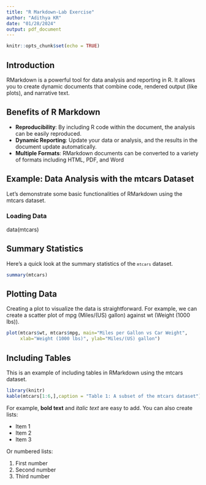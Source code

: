 ```yaml
---
title: "R Markdown-Lab Exercise"
author: "Adithya KR"
date: "01/28/2024"
output: pdf_document
---
```


```r
knitr::opts_chunk$set(echo = TRUE)
```

## Introduction

RMarkdown is a powerful tool for data analysis and reporting in R. It allows you to create dynamic documents
that combine code, rendered output (like plots), and narrative text.

## Benefits of R Markdown
* __Reproducibility__: By including R code within the document, the analysis can be easily reproduced.
* __Dynamic Reporting__: Update your data or analysis, and the results in the document update automatically.
* __Multiple Formats__: RMarkdown documents can be converted to a variety of formats including HTML,
PDF, and Word

## Example: Data Analysis with the mtcars Dataset
Let’s demonstrate some basic functionalities of RMarkdown using the mtcars dataset.


### Loading Data
data(mtcars)

## Summary Statistics
Here’s a quick look at the summary statistics of the <span style="font-size: 12px;">`mtcars`</span> dataset.
```r
summary(mtcars)
```

## Plotting Data
Creating a plot to visualize the data is straightforward. For example, we can create a scatter plot of mpg
(Miles/(US) gallon) against wt (Weight (1000 lbs)).  


```r
plot(mtcars$wt, mtcars$mpg, main="Miles per Gallon vs Car Weight",
     xlab="Weight (1000 lbs)", ylab="Miles/(US) gallon")
```
\pagebreak

## Including Tables
This is an example of including tables in RMarkdown using the mtcars dataset.

```r
library(knitr)
kable(mtcars[1:6,],caption = "Table 1: A subset of the mtcars dataset")
```

For example, __bold text__ and _italic text_ are easy to add. You can also create lists:  

* Item 1
* Item 2
* Item 3

Or numbered lists:  

1. First number
2. Second number
3. Third number



